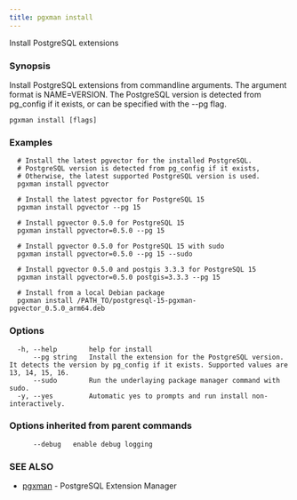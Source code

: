 ```yaml
---
title: pgxman install
---
```


Install PostgreSQL extensions

### Synopsis

Install PostgreSQL extensions from commandline arguments. The argument
format is NAME=VERSION. The PostgreSQL version is detected from pg_config
if it exists, or can be specified with the --pg flag.

```
pgxman install [flags]
```

### Examples

```
  # Install the latest pgvector for the installed PostgreSQL.
  # PostgreSQL version is detected from pg_config if it exists,
  # Otherwise, the latest supported PostgreSQL version is used.
  pgxman install pgvector

  # Install the latest pgvector for PostgreSQL 15
  pgxman install pgvector --pg 15

  # Install pgvector 0.5.0 for PostgreSQL 15
  pgxman install pgvector=0.5.0 --pg 15

  # Install pgvector 0.5.0 for PostgreSQL 15 with sudo
  pgxman install pgvector=0.5.0 --pg 15 --sudo

  # Install pgvector 0.5.0 and postgis 3.3.3 for PostgreSQL 15
  pgxman install pgvector=0.5.0 postgis=3.3.3 --pg 15

  # Install from a local Debian package
  pgxman install /PATH_TO/postgresql-15-pgxman-pgvector_0.5.0_arm64.deb
```

### Options

```
  -h, --help        help for install
      --pg string   Install the extension for the PostgreSQL version. It detects the version by pg_config if it exists. Supported values are 13, 14, 15, 16.
      --sudo        Run the underlaying package manager command with sudo.
  -y, --yes         Automatic yes to prompts and run install non-interactively.
```

### Options inherited from parent commands

```
      --debug   enable debug logging
```

### SEE ALSO

* [pgxman](pgxman)	 - PostgreSQL Extension Manager


